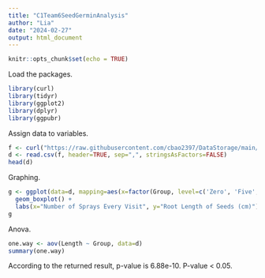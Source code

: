 ```yaml
---
title: "C1Team6SeedGerminAnalysis"
author: "Lia"
date: "2024-02-27"
output: html_document
---
```


```r
knitr::opts_chunk$set(echo = TRUE)
```

Load the packages. 

```r
library(curl)
library(tidyr)
library(ggplot2)
library(dplyr)
library(ggpubr)
```

Assign data to variables. 
```r
f <- curl("https://raw.githubusercontent.com/cbao2397/DataStorage/main/C1Team6Mockup.csv")
d <- read.csv(f, header=TRUE, sep=",", stringsAsFactors=FALSE)
head(d)
```
Graphing. 
```r
g <- ggplot(data=d, mapping=aes(x=factor(Group, level=c('Zero', 'Five', 'Fifteen', 'Twenty-five')), y=Length)) + 
  geom_boxplot() + 
  labs(x="Number of Sprays Every Visit", y="Root Length of Seeds (cm)")
g
```

Anova. 
```r
one.way <- aov(Length ~ Group, data=d)
summary(one.way)
```
According to the returned result, p-value is 6.88e-10. P-value < 0.05. 






